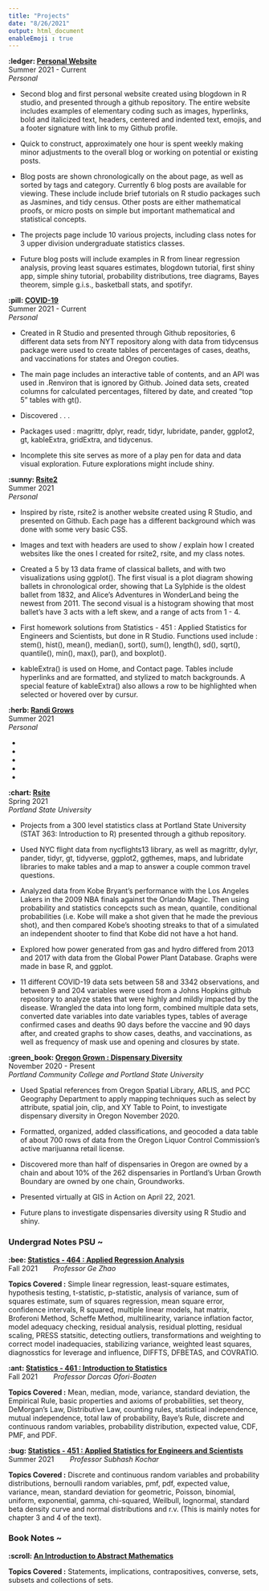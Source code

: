 ```yaml
---
title: "Projects"
date: "8/26/2021"
output: html_document
enableEmoji : true
---
```


**:ledger: [Personal Website](https://rbolt13.github.io/rsite/index.html)** <br> Summer 2021 - Current<br> _Personal_

* Second blog and first personal website created using blogdown in R studio, and presented through a github repository. The entire website includes examples of elementary coding such as images, hyperlinks, bold and italicized text, headers, centered and indented text, emojis, and a footer signature with link to my Github profile. 

* Quick to construct, approximately one hour is spent weekly making minor adjustments to the overall blog or working on potential or existing posts. 

* Blog posts are shown chronologically on the about page, as well as sorted by tags and category. Currently 6 blog posts are available for viewing. These include include brief tutorials on R studio packages such as Jasmines, and tidy census. Other posts are either mathematical proofs, or micro posts on simple but important mathematical and statistical concepts. 

* The projects page include 10 various projects, including class notes for 3 upper division undergraduate statistics classes. 

* Future blog posts will include examples in R from linear regression analysis, proving least squares estimates, blogdown tutorial, first shiny app, simple shiny tutorial, probability distributions, tree diagrams, Bayes theorem, simple g.i.s., basketball stats, and spotifyr. 

**:pill: [COVID-19](https://rbolt13.github.io/covid19/)** <br> Summer 2021 - Current<br> _Personal_

*  Created in R Studio and presented through Github repositories, 6 different data sets from NYT repository along with data from tidycensus package were used to create tables of percentages of  cases, deaths, and vaccinations for states and Oregon couties. 

* The main page includes an interactive table of contents, and an API was used in .Renviron that is ignored by Github. Joined data sets, created columns for calculated percentages, filtered by date, and created "top 5" tables with gt().

* Discovered . . . 

* Packages used : magrittr, dplyr, readr, tidyr, lubridate, pander, ggplot2, gt, kableExtra, gridExtra, and tidycenus. 

* Incomplete this site serves as more of a play pen for data and data visual exploration. Future explorations might include shiny. 

**:sunny: [Rsite2](https://rbolt13.github.io/rsite2/)** <br> Summer 2021 <br> _Personal_

* Inspired by riste, rsite2 is another website created using R Studio, and presented on Github. Each page has a different background which was done with some very basic CSS. 

* Images and text with headers are used to show / explain how I created websites like the ones I created for rsite2, rsite, and my class notes. 

* Created a 5 by 13 data frame of classical ballets, and with two visualizations using ggplot(). The first visual is a plot diagram showing ballets in chronological order, showing that La Sylphide is the oldest ballet from 1832, and Alice's Adventures in WonderLand being the newest from 2011. The second visual is a histogram showing that most ballet's have 3 acts with a left skew, and a range of acts from 1 - 4.

* First homework solutions from Statistics - 451 : Applied Statistics for Engineers and Scientists, but done in R Studio. Functions used include : stem(), hist(), mean(), median(), sort(), sum(), length(), sd(), sqrt(), quantile(), min(), max(), par(), and boxplot().

* kableExtra() is used on Home, and Contact page. Tables include hyperlinks and are formatted, and stylized to match backgrounds. A special feature of kableExtra() also allows a row to be highlighted when selected or hovered over by cursur. 

**:herb: [Randi Grows](https://randigrows.netlify.app/about/)** <br> Summer 2021 <br> _Personal_
 
* 

* 

* 

* 

* 

**:chart: [Rsite](https://rbolt13.github.io/rsite/index.html)** <br> Spring 2021 <br> _Portland State University_

* Projects from a 300 level statistics class at Portland State University (STAT 363: Introduction to R) presented through a github repository. 

* Used NYC flight data from nycflights13 library, as well as magrittr, dylyr, pander, tidyr, gt, tidyverse, ggplot2, ggthemes, maps, and lubridate libraries to make tables and a map to answer a couple common travel questions. 

* Analyzed data from Kobe Bryant's performance with the Los Angeles Lakers in the 2009 NBA finals against the Orlando Magic. Then using probability and statistics concepcts such as mean, quantile, conditional probabilities (i.e. Kobe will make a shot given that he made the previous shot), and then compared Kobe's shooting streaks to that of a simulated an independent shooter to find that Kobe did not have a hot hand. 

* Explored how power generated from gas and hydro differed from 2013 and 2017 with data from the Global Power Plant Database. Graphs were made in base R, and ggplot. 

* 11 different COVID-19 data sets between 58 and 3342 observations, and between 9 and 204 variables were used from a Johns Hopkins github repository to analyze states that were highly and mildly impacted by the disease. Wrangled the data into long form, combined multiple data sets, converted date variables into date variables types, tables of average confirmed cases and deaths 90 days before the vaccine and 90 days after, and created graphs to show cases, deaths, and vaccinations, as well as frequency of mask use and opening and closures by state. 

**:green_book: [Oregon Grown : Dispensary Diversity](https://rbolt13.github.io/Oregon-Grown/)** <br> November 2020 - Present <br> _Portland Community College and Portland State University_ 

* Used Spatial references from Oregon Spatial Library, ARLIS,  and PCC Geography Department to apply mapping techniques such as select by attribute, spatial join, clip, and XY Table to Point, to investigate dispensary diversity in Oregon November 2020.

* Formatted, organized, added classifications, and geocoded a data table of about 700 rows of data from the Oregon Liquor Control Commission’s active marijuanna retail license. 

* Discovered more than half of dispensaries in Oregon are owned by a chain and about 10% of the 262 dispensaries in Portland’s Urban Growth Boundary are owned by one chain, Groundworks. 

* Presented virtually at GIS in Action on April 22, 2021. 

* Future plans to investigate dispensaries diversity using R Studio and shiny. 

### Undergrad Notes PSU ~ 

**:bee: [Statistics - 464 : Applied Regression Analysis](https://rbolt13.github.io/stat464/)** <br> Fall 2021 &nbsp;&nbsp;&nbsp;&nbsp;&nbsp;&nbsp;  _Professor Ge Zhao_  

**Topics Covered :** Simple linear regression, least-square estimates, hypothesis testing, t-statistic, p-statistic, analysis of variance, sum of squares estimate, sum of squares regression, mean square error, confidence intervals, R squared, multiple linear models, hat matrix, Broferoni Method, Scheffe Method, multilinearity, variance inflation factor, model adequacy checking, residual analysis, residual plotting, residual scaling, PRESS statsitic, detecting outliers, transformations and weighting to correct model inadequacies, stabilizing variance, weighted least squares, diagnosstics for leverage and influence, DIFFTS, DFBETAS, and COVRATIO. 

**:ant: [Statistics - 461 : Introduction to Statistics](https://rbolt13.github.io/stat461/)** <br> Fall 2021 &nbsp;&nbsp;&nbsp;&nbsp;&nbsp;&nbsp; _Professor Dorcas Ofori-Boaten_

**Topics Covered :** Mean, median, mode, variance, standard deviation, the Empirical Rule, basic properties and axioms of probabilities, set theory, DeMorgan's Law, Distributive Law, counting rules, statistical independence, mutual independence, total law of probability, Baye's Rule, discrete and continuous random variables, probability distribution, expected value, CDF, PMF, and PDF. 

**:bug: [Statistics - 451 : Applied Statistics for Engineers and Scientists](https://rbolt13.github.io/stat451/)** <br> Summer 2021 &nbsp;&nbsp;&nbsp;&nbsp;&nbsp;&nbsp; _Professor Subhash Kochar_

**Topics Covered :** Discrete and continuous random variables and probability distributions, bernoulli random variables, pmf, pdf, expected value, variance, mean, standard deviation for geometric, Poisson, binomial, uniform, exponential, gamma, chi-squared, Weilbull, lognormal, standard beta density curve and normal distributions and r.v. (This is mainly notes for chapter 3 and 4 of the text).

### Book Notes ~
**:scroll: [An Introduction to Abstract Mathematics](https://rbolt13.github.io/itam/)** 

**Topics Covered :** Statements, implications, contrapositives, converse, sets, subsets and collections of sets. 

